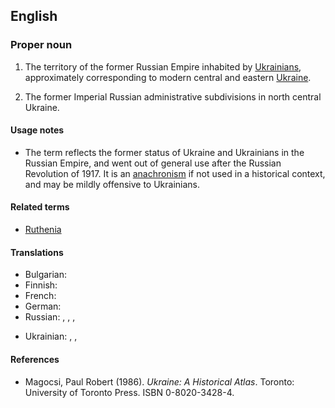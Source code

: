 ==English==
{{wikipedia}}

===Proper noun===
{{en-proper noun}}

# {{context|historical}} The territory of the former Russian Empire inhabited by [[Ukrainian]]s, approximately corresponding to modern central and eastern [[Ukraine]].
# {{context|historical}} The former Imperial Russian administrative subdivisions in north central Ukraine.

====Usage notes====
* The term reflects the former status of Ukraine and Ukrainians in the Russian Empire, and went out of general use after the Russian Revolution of 1917.  It is an [[anachronism]] if not used in a historical context, and may be mildly offensive to Ukrainians.

====Related terms====
* [[Ruthenia]]

====Translations====
{{trans-top|a historical area}}
* Bulgarian: {{t-|bg|Малорусия|f|tr=Malorúsija|sc=Cyrl}}
* Finnish: {{t-|fi|Vähä-Venäjä}}
* French: {{t+|fr|Petite Russie|f}}
* German: {{t-|de|Kleinrussland|n}}
* Russian: {{t-|ru|Малая Русь|f|tr=Málaja Rusʹ|sc=Cyrl}}, {{t-|ru|Малая Россия|f|tr=Málaja Rossíja|sc=Cyrl}}, {{t+|ru|Малороссия|f|tr=Maloróssija|sc=Cyrl}}, {{t-|ru|Малоруссия|f|tr=Malorússija|sc=Cyrl}} {{qualifier|less common}}
{{trans-mid}}
* Ukrainian: {{t-|uk|Мала Русь|f|tr=Malá Rusʹ|sc=Cyrl}}, {{t-|uk|Мала Росія|f|tr=Malá Rosíja|sc=Cyrl}}, {{t-|uk|Малоросія|f|tr=Malorósija|sc=Cyrl}}
{{trans-bottom}}

====References====
* Magocsi, Paul Robert (1986).  ''Ukraine: A Historical Atlas''.  Toronto: University of Toronto Press.  ISBN 0-8020-3428-4.
